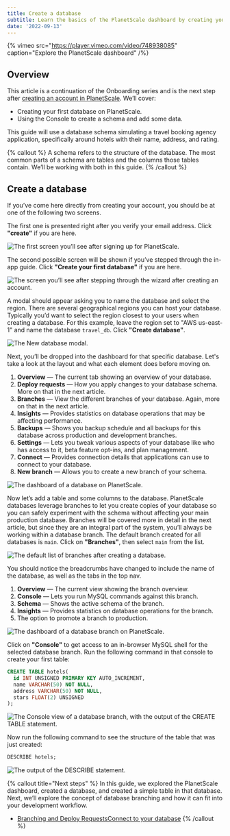 ```yaml
---
title: Create a database
subtitle: Learn the basics of the PlanetScale dashboard by creating your first database.
date: '2022-09-13'
---
```


{% vimeo src="https://player.vimeo.com/video/748938085" caption="Explore the PlanetScale dashboard" /%}

## Overview

This article is a continuation of the Onboarding series and is the next step after [creating an account in PlanetScale](/docs/onboarding/create-an-account). We’ll cover:

- Creating your first database on PlanetScale.
- Using the Console to create a schema and add some data.

This guide will use a database schema simulating a travel booking agency application, specifically around hotels with their name, address, and rating.

{% callout %}
A schema refers to the structure of the database. The most common parts of a schema are tables and the columns those tables contain. We’ll be working with both in this guide.
{% /callout %}

## Create a database

If you’ve come here directly from creating your account, you should be at one of the following two screens.

The first one is presented right after you verify your email address. Click **"create"** if you are here.

![The first screen you’ll see after signing up for PlanetScale.](/docs/onboarding/create-a-database/the-first-screen-youll-see-after-signing-up-for-planetscale.png)

The second possible screen will be shown if you’ve stepped through the in-app guide. Click **"Create your first database"** if you are here.

![The screen you’ll see after stepping through the wizard after creating an account.](/docs/onboarding/create-a-database/the-screen-youll-see-after-stepping-through-the-wizard-after-creating-an-account.png)

A modal should appear asking you to name the database and select the region. There are several geographical regions you can host your database. Typically you’d want to select the region closest to your users when creating a database. For this example, leave the region set to "AWS us-east-1" and name the database `travel_db`. Click **"Create database"**.

![The New database modal.](/docs/onboarding/create-a-database/the-new-database-modal.png)

Next, you’ll be dropped into the dashboard for that specific database. Let's take a look at the layout and what each element does before moving on.

1. **Overview** &mdash; The current tab showing an overview of your database.
2. **Deploy requests** &mdash; How you apply changes to your database schema. More on that in the next article.
3. **Branches** &mdash; View the different branches of your database. Again, more on that in the next article.
4. **Insights** &mdash; Provides statistics on database operations that may be affecting performance.
5. **Backups** &mdash; Shows you backup schedule and all backups for this database across production and development branches.
6. **Settings** &mdash; Lets you tweak various aspects of your database like who has access to it, beta feature opt-ins, and plan management.
7. **Connect** &mdash; Provides connection details that applications can use to connect to your database.
8. **New branch** &mdash; Allows you to create a new branch of your schema.

![The dashboard of a database on PlanetScale.](/docs/onboarding/create-a-database/the-dashboard-of-a-database-on-planetscale.png)

Now let’s add a table and some columns to the database. PlanetScale databases leverage branches to let you create copies of your database so you can safely experiment with the schema without affecting your main production database. Branches will be covered more in detail in the next article, but since they are an integral part of the system, you’ll always be working within a database branch. The default branch created for all databases is `main`. Click on **"Branches"**, then select `main` from the list.

![The default list of branches after creating a database.](/docs/onboarding/create-a-database/the-default-list-of-branches-after-creating-a-database.png)

You should notice the breadcrumbs have changed to include the name of the database, as well as the tabs in the top nav.

1. **Overview** &mdash; The current view showing the branch overview.
2. **Console** &mdash; Lets you run MySQL commands against this branch.
3. **Schema** &mdash; Shows the active schema of the branch.
4. **Insights** &mdash; Provides statistics on database operations for the branch.
5. The option to promote a branch to production.

![The dashboard of a database branch on PlanetScale.](/docs/onboarding/create-a-database/the-dashboard-of-a-database-branch-on-planetscale.png)

Click on **"Console"** to get access to an in-browser MySQL shell for the selected database branch. Run the following command in that console to create your first table:

```sql
CREATE TABLE hotels(
  id INT UNSIGNED PRIMARY KEY AUTO_INCREMENT,
  name VARCHAR(50) NOT NULL,
  address VARCHAR(50) NOT NULL,
  stars FLOAT(2) UNSIGNED
);
```

![The Console view of a database branch, with the output of the CREATE TABLE statement.](/docs/onboarding/create-a-database/the-console-view-of-a-database-branch-with-the-output-of-the-create-table-statement.png)

Now run the following command to see the structure of the table that was just created:

```sql
DESCRIBE hotels;
```

![The output of the DESCRIBE statement.](/docs/onboarding/create-a-database/the-output-of-the-describe-statement.png)

{% callout title="Next steps" %}
In this guide, we explored the PlanetScale dashboard, created a database, and created a simple table in that database. Next, we’ll explore the concept of database branching and how it can fit into your development workflow.

  * [Branching and Deploy RequestsConnect to your database](/docs/onboarding/branching-and-deploy-requests)
{% /callout %}
